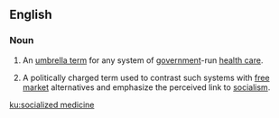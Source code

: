 ==English==
{{wikipedia}}

===Noun===
{{en-noun|-|head=[[socialized]] [[medicine]]}}
# An [[umbrella term]] for any system of [[government]]-run [[health care]].
# {{context|US|politics|idiomatic|lang=en}} A politically charged term used to contrast such systems with [[free market]] alternatives and emphasize the perceived link to [[socialism]].

[[ku:socialized medicine]]